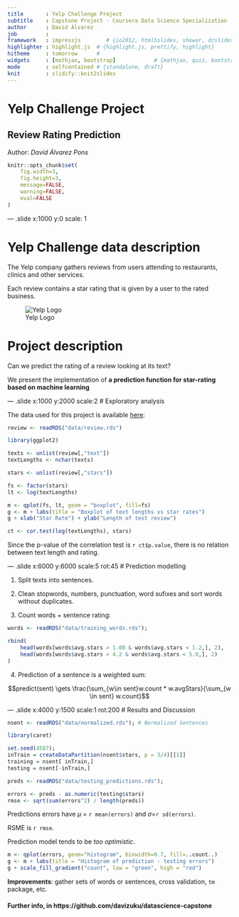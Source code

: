 ```yaml
---
title       : Yelp Challenge Project
subtitle    : Capstone Project - Coursera Data Science Specialization
author      : David Álvarez
job         : 
framework   : impressjs        # {io2012, html5slides, shower, dzslides, ...}
highlighter : highlight.js  # {highlight.js, prettify, highlight}
hitheme     : tomorrow      # 
widgets     : [mathjax, bootstrap]            # {mathjax, quiz, bootstrap}
mode        : selfcontained # {standalone, draft}
knit        : slidify::knit2slides
--- 
```

# Yelp Challenge Project
## Review Rating Prediction
Author: *David Álvarez Pons*

```r
knitr::opts_chunk$set(
    fig.width=3, 
    fig.height=3, 
    message=FALSE, 
    warning=FALSE,
    eval=FALSE
)
```

--- .slide x:1000 y:0 scale: 1

# Yelp Challenge data description

The Yelp company gathers reviews from users attending to restaurants, clinics and other services.

Each review contains a star rating that is given by a user to the rated business.

![Yelp Logo](assets/yelp-logo.jpg)

# Project description

Can we predict the rating of a review looking at its text?

We present the implementation of **a prediction function for star-rating based on machine learning**

--- .slide x:1000 y:2000 scale:2
# Exploratory analysis

The data used for this project is available [here](https://d396qusza40orc.cloudfront.net/dsscapstone/dataset/yelp_dataset_challenge_academic_dataset.zip):

```r
review <- readRDS("data/review.rds")
```

```r
library(ggplot2)
```

```r
texts <- unlist(review[,"text"])
textLengths <- nchar(texts)
```

```r
stars <- unlist(review[,"stars"])
```

```r
fs <- factor(stars)
lt <- log(textLengths)
```

```r
m <- qplot(fs, lt, geom = "boxplot", fill=fs)
g <- m + labs(title = "Boxplot of text lengths vs star rates")
g + xlab("Star Rate") + ylab("Length of text review")
```

```r
ct <- cor.test(log(textLengths), stars)
```

Since the p-value of the correlation test is `r ct$p.value`, there is no relation between text length and rating. 

--- .slide x:6000 y:6000 scale:5 rot:45
# Prediction modelling

1) Split texts into sentences.  

2) Clean stopwords, numbers, punctuation, word sufixes and sort words without duplicates.  
3) Count words + sentence rating:  

```r
words <- readRDS("data/training_words.rds");
```

```r
rbind(
    head(words[words$avg.stars > 1.00 & words$avg.stars < 1.2,], 2),
    head(words[words$avg.stars > 4.2 & words$avg.stars < 5.0,], 2)
)
```

4) Prediction of a sentence is a weighted sum: 

$$predict(sent) \gets \frac{\sum_{w\in sent}w.count * w.avgStars}{\sum_{w \in sent} w.count}$$

--- .slide x:4000 y:1500 scale:1 rot:200
# Results and Discussion

```r
nsent <- readRDS("data/normalized.rds"); # Normalized Sentences
```

```r
library(caret)
```

```r
set.seed(4587);
inTrain = createDataPartition(nsent$stars, p = 3/4)[[1]]
training = nsent[ inTrain,]
testing = nsent[-inTrain,]
```

```r
preds <- readRDS("data/testing_predictions.rds");
```

```r
errors <- preds - as.numeric(testing$stars)
rmse <- sqrt(sum(errors^2) / length(preds))
```

Predictions errors have $\mu$ = `r mean(errors)` and $\sigma$=`r sd(errors)`. 

RSME is `r rmse`. 

Prediction model tends to be *too optimistic*.

```r
m <- qplot(errors, geom="histogram", binwidth=0.7, fill=..count..)
g <- m + labs(title = "Histogram of prediction - testing errors")
g + scale_fill_gradient("count", low = "green", high = "red")
```

**Improvements**: gather sets of words or sentences, cross validation, `tm` package, etc.

#### Further info, in https://github.com/davizuku/datascience-capstone
